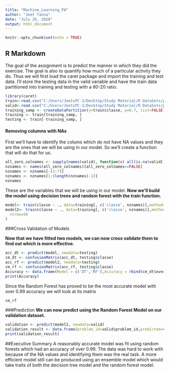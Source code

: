 ---
title: "Machine_Learning_PA"
author: "Jeet Tanna"
date: "July 26, 2020"
output: html_document
---

```{r setup, include=FALSE}
knitr::opts_chunk$set(echo = TRUE)
```

## R Markdown

The goal of the assignment is to predict the manner in which they did the exercise. The goal is also to quantify how much of a particular activity they do. Thus we will first load the caret package and import the training and test data. I'll store the testing data in the valid variable and have the train data partitioned into training and testing with a 80-20 ratio.


```{r}
library(caret)
train<-read.csv("C:/Users/JeetsPC-1/Desktop/Study Material/R DataSets/pml-training.csv")
valid<-read.csv("C:/Users/JeetsPC-1/Desktop/Study Material/R DataSets/pml-testing.csv")
training_samp <- createDataPartition(y=train$classe, p=0.7, list=FALSE)
training <- train[training_samp, ]
testing <- train[-training_samp, ]

```

#### Removing columns with NAs

First we'll have to identify the colums which do not have NA values and they are the ones that we will be using in our model.
So we'll create a function that will do that for us. 

```{r}
all_zero_colnames <- sapply(names(valid), function(x) all(is.na(valid[,x])==TRUE))
nznames <- names(all_zero_colnames)[all_zero_colnames==FALSE]
nznames <- nznames[-(1:7)]
nznames <- nznames[1:(length(nznames)-1)]
nznames
```

These are the variables that we will be using in our model.
**Now we'll build the model using decision trees and random forest with the train function.**

```{r}
model<- train(classe ~ ., data=training[, c('classe', nznames)],method='rpart')
model2<- train(classe ~ ., data=training[, c('classe', nznames)],method='rf',
  ntree=50
)
```

###Cross Validation of Models

**Now that we have fitted two models, we can now cross validate them to find out which is more effective.**
```{r}
acc_dt <- predict(model, newdata=testing)
cm_dt <- confusionMatrix(acc_dt, testing$classe)
acc_rf <- predict(model2, newdata=testing)
cm_rf <- confusionMatrix(acc_rf, testing$classe)
Accuracy <- data.frame(Model = c('DT','RF'),Accuracy = rbind(cm_dt$overall[1],cm_rf$overall[1]))
print(Accuracy)
```

Since the Random Forest has proved to be the most accurate model with over 0.99 accuracy we will look at its matrix
```{r}
cm_rf
```

###Prediction
**We can now predict using the Random Forest Model on our validation dataset.**

```{r}
validation <- predict(model2, newdata=valid)
validation_result <- data.frame(problem_id=valid$problem_id,predicted=validation)
print(validation_result)
```

##Executive Summary
A reasonably accurate model was fit using random forests which had an accuracy of over 0.99. The data was hard to work with because of the NA values and identifying them was the real task. A more efficient model still can be produced using an ensemble model which would take traits of both the decision tree model and the random forest model.